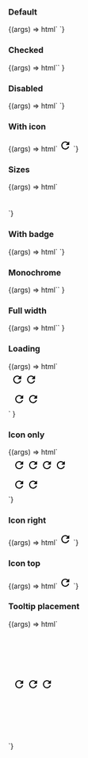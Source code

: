 
<Meta title="Web Components/Toggle button" component="ic-toggle-button" />

<Description markdown={readme} />

### Default

<Canvas>
  <Story name="Default">
    {(args) => html`<ic-toggle-button label="Toggle"></ic-toggle-button>
      <script>
        var toggle = document.querySelector("ic-toggle-button");
        toggle.addEventListener("icToggleChecked", function (event) {
          console.log(event.detail.checked);
        });
      </script>`}
  </Story>
</Canvas>

### Checked

<Canvas>
  <Story name="Checked">
    {(args) =>
      html`<ic-toggle-button label="Toggle" checked="true"></ic-toggle-button>`
    }
  </Story>
</Canvas>

### Disabled

<Canvas>
  <Story name="Disabled">
    {(args) => html`<ic-toggle-button
        label="Toggle"
        disabled="true"
      ></ic-toggle-button>
      <ic-toggle-button
        label="Toggle"
        disabled="true"
        checked="true"
      ></ic-toggle-button>`}
  </Story>
</Canvas>

### With icon

<Canvas>
  <Story name="With icon">
    {(args) => html`<ic-toggle-button label="Toggle">
      <svg
        slot="icon"
        xmlns="http://www.w3.org/2000/svg"
        height="24px"
        viewBox="0 0 24 24"
        width="24px"
        fill="#000000"
      >
        <path d="M0 0h24v24H0V0z" fill="none" />
        <path
          d="M17.65 6.35C16.2 4.9 14.21 4 12 4c-4.42 0-7.99 3.58-7.99 8s3.57 8 7.99 8c3.73 0 6.84-2.55 7.73-6h-2.08c-.82 2.33-3.04 4-5.65 4-3.31 0-6-2.69-6-6s2.69-6 6-6c1.66 0 3.14.69 4.22 1.78L13 11h7V4l-2.35 2.35z"
        />
      </svg>
    </ic-toggle-button>`}
  </Story>
</Canvas>

### Sizes

<Canvas>
  <Story name="Sizes">
    {(args) => html`<div style="padding: 6px">
        <ic-toggle-button label="Toggle" size="small"></ic-toggle-button>
      </div>
      <div style="padding: 6px">
        <ic-toggle-button label="Toggle"></ic-toggle-button>
      </div>
      <div style="padding: 6px">
        <ic-toggle-button label="Toggle" size="large"></ic-toggle-button>
      </div>`}
  </Story>
</Canvas>

### With badge

<Canvas>
  <Story name="With badge">
    {(args) => html`<ic-toggle-button label="Toggle">
        <ic-badge label="1" slot="badge" variant="success"></ic-badge>
      </ic-toggle-button>
      <ic-toggle-button label="Toggle">
        <ic-badge slot="badge" variant="success" type="dot"></ic-badge>
      </ic-toggle-button>`}
  </Story>
</Canvas>

### Monochrome

<Canvas>
  <Story name="Monochrome">
    {(args) =>
      html`<ic-toggle-button
        label="Toggle"
        monochrome="true"
      ></ic-toggle-button>`
    }
  </Story>
</Canvas>

### Full width

<Canvas>
  <Story name="Full width">
    {(args) =>
      html`<ic-toggle-button
        label="Toggle"
        full-width="true"
      ></ic-toggle-button>`
    }
  </Story>
</Canvas>

### Loading

<Canvas>
  <Story name="Loading">
    {(args) =>
      html`<div style="padding: 6px">
          <ic-toggle-button label="Toggle" loading="true"></ic-toggle-button>
          <ic-toggle-button
            label="Toggle"
            loading="true"
            checked="true"
          ></ic-toggle-button>
          <ic-toggle-button
            variant="icon"
            loading="true"
            accessible-label="Refresh the page"
          >
            <svg
              xmlns="http://www.w3.org/2000/svg"
              height="24px"
              viewBox="0 0 24 24"
              width="24px"
              fill="#000000"
            >
              <path d="M0 0h24v24H0V0z" fill="none" />
              <path
                d="M17.65 6.35C16.2 4.9 14.21 4 12 4c-4.42 0-7.99 3.58-7.99 8s3.57 8 7.99 8c3.73 0 6.84-2.55 7.73-6h-2.08c-.82 2.33-3.04 4-5.65 4-3.31 0-6-2.69-6-6s2.69-6 6-6c1.66 0 3.14.69 4.22 1.78L13 11h7V4l-2.35 2.35z"
              />
            </svg>
          </ic-toggle-button>
          <ic-toggle-button
            variant="icon"
            loading="true"
            checked="true"
            accessible-label="Refresh the page"
          >
            <svg
              xmlns="http://www.w3.org/2000/svg"
              height="24px"
              viewBox="0 0 24 24"
              width="24px"
              fill="#000000"
            >
              <path d="M0 0h24v24H0V0z" fill="none" />
              <path
                d="M17.65 6.35C16.2 4.9 14.21 4 12 4c-4.42 0-7.99 3.58-7.99 8s3.57 8 7.99 8c3.73 0 6.84-2.55 7.73-6h-2.08c-.82 2.33-3.04 4-5.65 4-3.31 0-6-2.69-6-6s2.69-6 6-6c1.66 0 3.14.69 4.22 1.78L13 11h7V4l-2.35 2.35z"
              />
            </svg>
          </ic-toggle-button>
        </div>
        <div style="padding:6px 10px; width:fit-content">
          <ic-toggle-button
            label="Toggle"
            loading="true"
            monochrome="true"
          ></ic-toggle-button>
          <ic-toggle-button
            label="Toggle"
            loading="true"
            checked="true"
            monochrome="true"
          ></ic-toggle-button>
          <ic-toggle-button
            variant="icon"
            loading="true"
            accessible-label="Refresh the page"
            monochrome="true"
          >
            <svg
              xmlns="http://www.w3.org/2000/svg"
              height="24px"
              viewBox="0 0 24 24"
              width="24px"
              fill="#000000"
            >
              <path d="M0 0h24v24H0V0z" fill="none" />
              <path
                d="M17.65 6.35C16.2 4.9 14.21 4 12 4c-4.42 0-7.99 3.58-7.99 8s3.57 8 7.99 8c3.73 0 6.84-2.55 7.73-6h-2.08c-.82 2.33-3.04 4-5.65 4-3.31 0-6-2.69-6-6s2.69-6 6-6c1.66 0 3.14.69 4.22 1.78L13 11h7V4l-2.35 2.35z"
              />
            </svg>
          </ic-toggle-button>
          <ic-toggle-button
            variant="icon"
            loading="true"
            checked="true"
            accessible-label="Refresh the page"
            monochrome="true"
          >
            <svg
              xmlns="http://www.w3.org/2000/svg"
              height="24px"
              viewBox="0 0 24 24"
              width="24px"
              fill="#000000"
            >
              <path d="M0 0h24v24H0V0z" fill="none" />
              <path
                d="M17.65 6.35C16.2 4.9 14.21 4 12 4c-4.42 0-7.99 3.58-7.99 8s3.57 8 7.99 8c3.73 0 6.84-2.55 7.73-6h-2.08c-.82 2.33-3.04 4-5.65 4-3.31 0-6-2.69-6-6s2.69-6 6-6c1.66 0 3.14.69 4.22 1.78L13 11h7V4l-2.35 2.35z"
              />
            </svg>
          </ic-toggle-button>
        </div>`
    }
  </Story>
</Canvas>

### Icon only

<Canvas>
  <Story name="Icon only">
    {(args) => html`<div style="padding:6px 10px; width:fit-content">
        <ic-toggle-button
          variant="icon"
          size="small"
          accessible-label="Refresh the page"
        >
          <svg
            xmlns="http://www.w3.org/2000/svg"
            height="24px"
            viewBox="0 0 24 24"
            width="24px"
            fill="#000000"
          >
            <path d="M0 0h24v24H0V0z" fill="none" />
            <path
              d="M17.65 6.35C16.2 4.9 14.21 4 12 4c-4.42 0-7.99 3.58-7.99 8s3.57 8 7.99 8c3.73 0 6.84-2.55 7.73-6h-2.08c-.82 2.33-3.04 4-5.65 4-3.31 0-6-2.69-6-6s2.69-6 6-6c1.66 0 3.14.69 4.22 1.78L13 11h7V4l-2.35 2.35z"
            />
          </svg>
        </ic-toggle-button>
        <ic-toggle-button variant="icon" accessible-label="Refresh the page">
          <svg
            xmlns="http://www.w3.org/2000/svg"
            height="24px"
            viewBox="0 0 24 24"
            width="24px"
            fill="#000000"
          >
            <path d="M0 0h24v24H0V0z" fill="none" />
            <path
              d="M17.65 6.35C16.2 4.9 14.21 4 12 4c-4.42 0-7.99 3.58-7.99 8s3.57 8 7.99 8c3.73 0 6.84-2.55 7.73-6h-2.08c-.82 2.33-3.04 4-5.65 4-3.31 0-6-2.69-6-6s2.69-6 6-6c1.66 0 3.14.69 4.22 1.78L13 11h7V4l-2.35 2.35z"
            />
          </svg>
        </ic-toggle-button>
        <ic-toggle-button
          variant="icon"
          size="large"
          accessible-label="Refresh the page"
        >
          <svg
            xmlns="http://www.w3.org/2000/svg"
            height="24px"
            viewBox="0 0 24 24"
            width="24px"
            fill="#000000"
          >
            <path d="M0 0h24v24H0V0z" fill="none" />
            <path
              d="M17.65 6.35C16.2 4.9 14.21 4 12 4c-4.42 0-7.99 3.58-7.99 8s3.57 8 7.99 8c3.73 0 6.84-2.55 7.73-6h-2.08c-.82 2.33-3.04 4-5.65 4-3.31 0-6-2.69-6-6s2.69-6 6-6c1.66 0 3.14.69 4.22 1.78L13 11h7V4l-2.35 2.35z"
            />
          </svg>
        </ic-toggle-button>
        <ic-toggle-button
          variant="icon"
          disabled="true"
          accessible-label="Refresh the page"
        >
          <svg
            xmlns="http://www.w3.org/2000/svg"
            height="24px"
            viewBox="0 0 24 24"
            width="24px"
            fill="#000000"
          >
            <path d="M0 0h24v24H0V0z" fill="none" />
            <path
              d="M17.65 6.35C16.2 4.9 14.21 4 12 4c-4.42 0-7.99 3.58-7.99 8s3.57 8 7.99 8c3.73 0 6.84-2.55 7.73-6h-2.08c-.82 2.33-3.04 4-5.65 4-3.31 0-6-2.69-6-6s2.69-6 6-6c1.66 0 3.14.69 4.22 1.78L13 11h7V4l-2.35 2.35z"
            />
          </svg>
        </ic-toggle-button>
      </div>
      <div style="padding:6px 10px; width:fit-content">
        <ic-toggle-button
          variant="icon"
          accessible-label="Refresh the page"
          monochrome="true"
        >
          <svg
            xmlns="http://www.w3.org/2000/svg"
            height="24px"
            viewBox="0 0 24 24"
            width="24px"
            fill="#000000"
          >
            <path d="M0 0h24v24H0V0z" fill="none" />
            <path
              d="M17.65 6.35C16.2 4.9 14.21 4 12 4c-4.42 0-7.99 3.58-7.99 8s3.57 8 7.99 8c3.73 0 6.84-2.55 7.73-6h-2.08c-.82 2.33-3.04 4-5.65 4-3.31 0-6-2.69-6-6s2.69-6 6-6c1.66 0 3.14.69 4.22 1.78L13 11h7V4l-2.35 2.35z"
            />
          </svg>
        </ic-toggle-button>
        <ic-toggle-button
          variant="icon"
          disabled="true"
          accessible-label="Refresh the page"
          monochrome="true"
        >
          <svg
            xmlns="http://www.w3.org/2000/svg"
            height="24px"
            viewBox="0 0 24 24"
            width="24px"
            fill="#000000"
          >
            <path d="M0 0h24v24H0V0z" fill="none" />
            <path
              d="M17.65 6.35C16.2 4.9 14.21 4 12 4c-4.42 0-7.99 3.58-7.99 8s3.57 8 7.99 8c3.73 0 6.84-2.55 7.73-6h-2.08c-.82 2.33-3.04 4-5.65 4-3.31 0-6-2.69-6-6s2.69-6 6-6c1.66 0 3.14.69 4.22 1.78L13 11h7V4l-2.35 2.35z"
            />
          </svg>
        </ic-toggle-button>
      </div>`}
  </Story>
</Canvas>

### Icon right

<Canvas>
  <Story name="Icon right">
    {(args) => html`<ic-toggle-button label="Toggle" icon-placement="right">
      <svg
        slot="icon"
        xmlns="http://www.w3.org/2000/svg"
        height="24px"
        viewBox="0 0 24 24"
        width="24px"
        fill="#000000"
      >
        <path d="M0 0h24v24H0V0z" fill="none" />
        <path
          d="M17.65 6.35C16.2 4.9 14.21 4 12 4c-4.42 0-7.99 3.58-7.99 8s3.57 8 7.99 8c3.73 0 6.84-2.55 7.73-6h-2.08c-.82 2.33-3.04 4-5.65 4-3.31 0-6-2.69-6-6s2.69-6 6-6c1.66 0 3.14.69 4.22 1.78L13 11h7V4l-2.35 2.35z"
        />
      </svg>
    </ic-toggle-button>`}
  </Story>
</Canvas>

### Icon top

<Canvas>
  <Story name="Icon top">
    {(args) => html`<ic-toggle-button label="Toggle" icon-placement="top">
      <svg
        slot="icon"
        xmlns="http://www.w3.org/2000/svg"
        height="24px"
        viewBox="0 0 24 24"
        width="24px"
        fill="#000000"
      >
        <path d="M0 0h24v24H0V0z" fill="none" />
        <path
          d="M17.65 6.35C16.2 4.9 14.21 4 12 4c-4.42 0-7.99 3.58-7.99 8s3.57 8 7.99 8c3.73 0 6.84-2.55 7.73-6h-2.08c-.82 2.33-3.04 4-5.65 4-3.31 0-6-2.69-6-6s2.69-6 6-6c1.66 0 3.14.69 4.22 1.78L13 11h7V4l-2.35 2.35z"
        />
      </svg>
    </ic-toggle-button>`}
  </Story>
</Canvas>

### Tooltip placement

<Canvas>
  <Story name="Tooltip placement">
    {(args) => html`<div style="padding:100px 10px; width:fit-content">
      <ic-toggle-button
        variant="icon"
        tooltip-placement="right"
        accessible-label="Refresh the page"
      >
        <svg
          xmlns="http://www.w3.org/2000/svg"
          height="24px"
          viewBox="0 0 24 24"
          width="24px"
          fill="#000000"
        >
          <path d="M0 0h24v24H0V0z" fill="none" />
          <path
            d="M17.65 6.35C16.2 4.9 14.21 4 12 4c-4.42 0-7.99 3.58-7.99 8s3.57 8 7.99 8c3.73 0 6.84-2.55 7.73-6h-2.08c-.82 2.33-3.04 4-5.65 4-3.31 0-6-2.69-6-6s2.69-6 6-6c1.66 0 3.14.69 4.22 1.78L13 11h7V4l-2.35 2.35z"
          />
        </svg>
      </ic-toggle-button>
      <ic-toggle-button
        variant="icon"
        tooltip-placement="top"
        accessible-label="Refresh the page"
      >
        <svg
          xmlns="http://www.w3.org/2000/svg"
          height="24px"
          viewBox="0 0 24 24"
          width="24px"
          fill="#000000"
        >
          <path d="M0 0h24v24H0V0z" fill="none" />
          <path
            d="M17.65 6.35C16.2 4.9 14.21 4 12 4c-4.42 0-7.99 3.58-7.99 8s3.57 8 7.99 8c3.73 0 6.84-2.55 7.73-6h-2.08c-.82 2.33-3.04 4-5.65 4-3.31 0-6-2.69-6-6s2.69-6 6-6c1.66 0 3.14.69 4.22 1.78L13 11h7V4l-2.35 2.35z"
          />
        </svg>
      </ic-toggle-button>
      <ic-toggle-button
        variant="icon"
        tooltip-placement="left"
        accessible-label="Refresh the page"
      >
        <svg
          xmlns="http://www.w3.org/2000/svg"
          height="24px"
          viewBox="0 0 24 24"
          width="24px"
          fill="#000000"
        >
          <path d="M0 0h24v24H0V0z" fill="none" />
          <path
            d="M17.65 6.35C16.2 4.9 14.21 4 12 4c-4.42 0-7.99 3.58-7.99 8s3.57 8 7.99 8c3.73 0 6.84-2.55 7.73-6h-2.08c-.82 2.33-3.04 4-5.65 4-3.31 0-6-2.69-6-6s2.69-6 6-6c1.66 0 3.14.69 4.22 1.78L13 11h7V4l-2.35 2.35z"
          />
        </svg>
      </ic-toggle-button>
    </div>`}
  </Story>
</Canvas>

